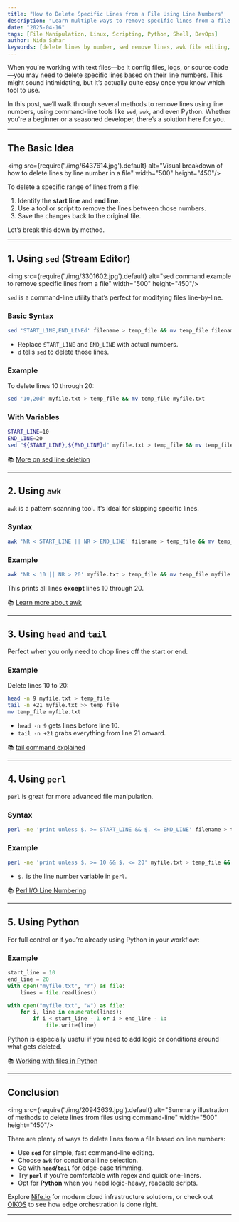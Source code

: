 ```yaml
---
title: "How to Delete Specific Lines from a File Using Line Numbers"
description: "Learn multiple ways to remove specific lines from a file using tools like sed, awk, Python, and more—with easy-to-follow examples."
date: "2025-04-16"
tags: [File Manipulation, Linux, Scripting, Python, Shell, DevOps]
author: Nida Sahar
keywords: [delete lines by number, sed remove lines, awk file editing, Python file processing, command-line file edit]
---
```




When you're working with text files—be it config files, logs, or source code—you may need to delete specific lines based on their line numbers. This might sound intimidating, but it’s actually quite easy once you know which tool to use.

In this post, we’ll walk through several methods to remove lines using line numbers, using command-line tools like `sed`, `awk`, and even Python. Whether you're a beginner or a seasoned developer, there’s a solution here for you.

---

## The Basic Idea

<img src={require('./img/6437614.jpg').default} alt="Visual breakdown of how to delete lines by line number in a file" width="500" height="450"/>
<br/>

To delete a specific range of lines from a file:

1. Identify the **start line** and **end line**.
2. Use a tool or script to remove the lines between those numbers.
3. Save the changes back to the original file.

Let’s break this down by method.

---

## 1. Using `sed` (Stream Editor)

<img src={require('./img/3301602.jpg').default} alt="sed command example to remove specific lines from a file" width="500" height="450"/>
<br/>

`sed` is a command-line utility that’s perfect for modifying files line-by-line.

### Basic Syntax
```bash
sed 'START_LINE,END_LINEd' filename > temp_file && mv temp_file filename
```

- Replace `START_LINE` and `END_LINE` with actual numbers.
- `d` tells `sed` to delete those lines.

### Example
To delete lines 10 through 20:
```bash
sed '10,20d' myfile.txt > temp_file && mv temp_file myfile.txt
```

### With Variables
```bash
START_LINE=10
END_LINE=20
sed "${START_LINE},${END_LINE}d" myfile.txt > temp_file && mv temp_file myfile.txt
```

📚 [More on sed line deletion](https://phoenixnap.com/kb/sed-delete-line)

---

## 2. Using `awk`

`awk` is a pattern scanning tool. It’s ideal for skipping specific lines.

### Syntax
```bash
awk 'NR < START_LINE || NR > END_LINE' filename > temp_file && mv temp_file filename
```

### Example



```bash
awk 'NR < 10 || NR > 20' myfile.txt > temp_file && mv temp_file myfile.txt
```

This prints all lines **except** lines 10 through 20.

📚 [Learn more about awk](https://stackoverflow.com/questions/13579929/how-to-delete-lines-from-file-with-sed-awk)

---

## 3. Using `head` and `tail`

Perfect when you only need to chop lines off the start or end.

### Example
Delete lines 10 to 20:
```bash
head -n 9 myfile.txt > temp_file
tail -n +21 myfile.txt >> temp_file
mv temp_file myfile.txt
```

- `head -n 9` gets lines before line 10.
- `tail -n +21` grabs everything from line 21 onward.

📚 [tail command explained](https://man7.org/linux/man-pages/man1/tail.1.html)

---

## 4. Using `perl`

`perl` is great for more advanced file manipulation.

### Syntax
```bash
perl -ne 'print unless $. >= START_LINE && $. <= END_LINE' filename > temp_file && mv temp_file filename
```

### Example
```bash
perl -ne 'print unless $. >= 10 && $. <= 20' myfile.txt > temp_file && mv temp_file myfile.txt
```

- `$.` is the line number variable in `perl`.

📚 [Perl I/O Line Numbering](https://perldoc.perl.org/perlvar#%24.)

---

## 5. Using Python

For full control or if you’re already using Python in your workflow:

### Example
```python
start_line = 10
end_line = 20
with open("myfile.txt", "r") as file:
    lines = file.readlines()

with open("myfile.txt", "w") as file:
    for i, line in enumerate(lines):
        if i < start_line - 1 or i > end_line - 1:
            file.write(line)
```

Python is especially useful if you need to add logic or conditions around what gets deleted.

📚 [Working with files in Python](https://docs.python.org/3/tutorial/inputoutput.html#reading-and-writing-files)

---

## Conclusion

<img src={require('./img/20943639.jpg').default} alt="Summary illustration of methods to delete lines from files using command-line" width="500" height="450"/>
<br/>

There are plenty of ways to delete lines from a file based on line numbers:

- Use **`sed`** for simple, fast command-line editing.
- Choose **`awk`** for conditional line selection.
- Go with **`head`/`tail`** for edge-case trimming.
- Try **`perl`** if you’re comfortable with regex and quick one-liners.
- Opt for **Python** when you need logic-heavy, readable scripts.



Explore [Nife.io](https://nife.io) for modern cloud infrastructure solutions, or check out [OIKOS](https://nife.io/oikos/features) to see how edge orchestration is done right.


---

